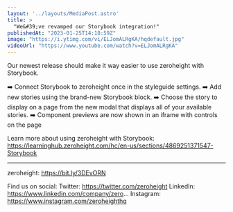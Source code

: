 ```yaml
---
layout: '../layouts/MediaPost.astro'
title: >
  "We&#39;ve revamped our Storybook integration!"
publishedAt: "2023-01-25T14:18:59Z"
image: "https://i.ytimg.com/vi/ELJomALRgKA/hqdefault.jpg"
videoUrl: "https://www.youtube.com/watch?v=ELJomALRgKA"
---
```

Our newest release should make it way easier to use zeroheight with Storybook.

➡️ Connect Storybook to zeroheight once in the styleguide settings.
➡️ Add new stories using the brand-new Storybook block.
➡️ Choose the story to display on a page from the new modal that displays all of your available stories.
➡️ Component previews are now shown in an iframe with controls on the page

Learn more about using zeroheight with Storybook: https://learninghub.zeroheight.com/hc/en-us/sections/4869251371547-Storybook

-----

zeroheight: https://bit.ly/3DEvORN

Find us on social:
Twitter: https://twitter.com/zeroheight
LinkedIn: https://www.linkedin.com/company/zero...
Instagram: https://www.instagram.com/zeroheighthq
